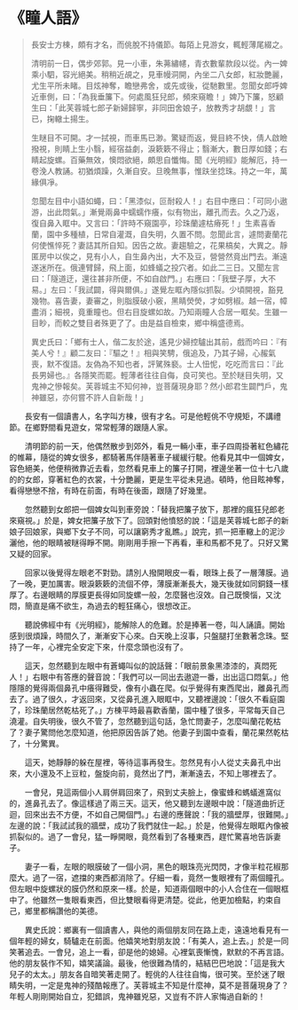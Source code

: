 # 《瞳人語》

> 長安士方棟，頗有才名，而佻脫不持儀節。每陌上見游女，輒輕薄尾綴之。
>
> 清明前一日，偶步郊郭。見一小車，朱茀繡幰，青衣數輩款段以從。內一婢乘小駟，容光絕美。稍稍近覘之，見車幔洞開，內坐二八女郎，紅妝艷麗，尤生平所未睹。目炫神奪，瞻戀弗舍，或先或後，從馳數里。忽聞女郎呼婢近車側，曰：「為我垂簾下。何處風狂兒郎，頻來窺瞻！」婢乃下簾，怒顧生曰：「此芙蓉城七郎子新婦歸寧，非同田舍娘子，放教秀才胡覷！」言已，掬轍土揚生。
>
> 生瞇目不可開。才一拭視，而車馬已渺。驚疑而返，覺目終不快，倩人啟瞼撥視，則睛上生小翳，經宿益劇，淚簌簌不得止；翳漸大，數日厚如錢；右睛起旋螺。百藥無效，懊悶欲絕，頗思自懺悔。聞《光明經》能解厄，持一卷浼人教誦。初猶煩躁，久漸自安。旦晚無事，惟趺坐捻珠。持之一年，萬緣俱凈。
>
> 忽聞左目中小語如蠅，曰：「黑漆似，叵耐殺人！」右目中應曰：「可同小遨游，出此悶氣。」漸覺兩鼻中蠕蠕作癢，似有物出，離孔而去。久之乃返，復自鼻入眶中。又言曰：「許時不窺園亭，珍珠蘭遽枯瘠死！」生素喜香蘭，園中多種植，日常自灌溉，自失明，久置不問。忽聞此言，遽問妻蘭花何使憔悴死？妻詰其所自知。因告之故。妻趨驗之，花果槁矣，大異之。靜匿房中以俟之，見有小人，自生鼻內出，大不及豆，營營然竟出門去。漸遠遂迷所在。俄連臂歸，飛上面，如蜂蟻之投穴者。如此二三日。又聞左言曰：「隧道迂，還往甚非所便，不如自啟門。」右應曰：「我壁子厚，大不易。」左曰：「我試闢，得與爾俱。」遂覺左眶內隱似抓裂。少頃開視，豁見幾物。喜告妻，妻審之，則脂膜破小竅，黑睛熒熒，才如劈椒。越一宿，幛盡消；細視，竟重瞳也。但右目旋螺如故。乃知兩瞳人合居一眶矣。生雖一目眇，而較之雙目者殊更了了。由是益自檢束，鄉中稱盛德焉。
>
> 異史氏曰：「鄉有士人，偕二友於途，遙見少婦控驢出其前，戲而吟曰：『有美人兮！』顧二友曰：『驅之！』相與笑騁，俄追及，乃其子婦，心赧氣喪，默不復語。友偽為不知也者，評騭殊褻。士人忸怩，吃吃而言曰：『此長男婦也。』各隱笑而罷。輕薄者往往自侮，良可笑也。至於瞇目失明，又鬼神之慘報矣。芙蓉城主不知何神，豈菩薩現身耶？然小郎君生闢門戶，鬼神雖惡，亦何嘗不許人自新哉！」

&emsp;&emsp;長安有一個讀書人，名字叫方棟，很有才名。可是他輕佻不守規矩，不講禮節。在鄉野間看見遊女，常常輕薄的跟隨人家。

&emsp;&emsp;清明節的前一天，他偶然散步到郊外，看見一輛小車，車子四周掛著紅色繡花的帷幕，隨從的婢女很多，都騎著馬伴隨著車子緩緩行駛。他看見其中一個婢女，容色絕美，他便稍微靠近去看，忽然看見車上的簾子打開，裡邊坐著一位十七八歲的的女郎，穿著紅色的衣裳，十分艷麗，更是生平從未見過。頓時，他目眩神奪，看得戀戀不捨，有時在前面，有時在後面，跟隨了好幾里。

&emsp;&emsp;忽然聽到女郎把一個婢女叫到車旁說：「替我把簾子放下，那裡的瘋狂兒郎老來窺視。」於是，婢女把簾子放下了。回頭對他憤怒的說：「這是芙蓉城七郎子的新娘子回娘家，與鄉下女子不同，可以讓窮秀才亂瞧。」說完，抓一把車轍上的泥沙灑他，他的眼睛被瞇得睜不開。剛剛用手擦一下再看，車和馬都不見了。只好又驚又疑的回家。

&emsp;&emsp;回家以後覺得左眼老不對勁。請別人撥開眼皮一看，眼珠上長了一層薄膜。過了一晚，更加厲害。眼淚簌簌的流個不停，薄膜漸漸長大，幾天後就如同銅錢一樣厚了。右邊眼睛的厚膜更長得如同旋螺一般，怎麼醫也沒效。自己既懊惱，又沈悶，簡直是痛不欲生，為過去的輕狂痛心，很想改正。

&emsp;&emsp;聽說佛經中有《光明經》，能解除人的危難。於是捧著一卷，叫人誦讀。開始感到很煩躁，時間久了，漸漸安下心來。白天晚上沒事，只盤腿打坐數著念珠。堅持了一年，心裡完全安定下來，什麼念頭也沒有了。

&emsp;&emsp;這天，忽然聽到左眼中有蒼蠅叫似的說話聲：「眼前景象黑漆漆的，真悶死人！」右眼中有答應的聲音說：「我們可以一同出去遨遊一番，出出這口悶氣。」他隱隱的覺得兩個鼻孔中癢得難受，像有小蟲在爬。似乎覺得有東西爬出，離鼻孔而去了。過了很久，才返回來，又從鼻孔進入眼眶中，又聽裡邊說：「很久不看庭園了，珍珠蘭居然乾枯死了。」方棟平時最喜歡香蘭，園中種了很多，平常每天自己澆灌。自失明後，很久不管了，忽然聽到這句話，急忙問妻子，怎麼叫蘭花乾枯了？妻子驚問他怎麼知道，他把原因告訴了她。他妻子到園中查看，蘭花果然乾枯了，十分驚異。

&emsp;&emsp;這天，她靜靜的躲在屋裡，等待這事再發生。忽然見有小人從丈夫鼻孔中出來，大小還及不上豆粒，盤旋向前，竟然出了門，漸漸遠去，不知上哪裡去了。

&emsp;&emsp;一會兒，見這兩個小人肩併肩回來了，飛到丈夫臉上，像蜜蜂和螞蟻進窩似的，進鼻孔去了。像這樣過了兩三天。這天，他又聽到左邊眼中說：「隧道曲折迂迴，回來出去不方便，不如自己開個門。」右邊的應聲說：「我的牆壁厚，很難開。」左邊的說：「我試試我的牆壁，成功了我們就住一起。」於是，他覺得左眼眶內像被抓裂似的。過了一會兒，猛一睜開眼，竟然看到了各種東西，趕忙驚喜地告訴妻子。

&emsp;&emsp;妻子一看，左眼的眼膜破了一個小洞，黑色的眼珠亮光閃閃，才像半粒花椒那麼大。過了一宿，遮擋的東西都消除了。仔細一看，竟然一隻眼裡有了兩個瞳孔。但左眼中旋螺狀的膜仍然和原來一樣。於是，知道兩個眼中的小人合住在一個眼框中了。他雖然一隻眼看東西，但比雙眼看得更清楚。從此，他更加檢點，約束自己，鄉里都稱讚他的美德。

&emsp;&emsp;異史氏說：鄉裏有一個讀書人，與他的兩個朋友同在路上走，遠遠地看見有一個年輕的婦女，騎驢走在前面。他嬉笑地對朋友說：「有美人，追上去。」於是一同笑著追去。一會兒，追上一看，卻是他的媳婦。心裡氣喪慚愧，默默的不再言語。他的朋友裝作不知，嬉笑議論。最後，他很難為情的，結結巴巴地說：「這是我大兒子的太太。」朋友各自暗笑著走開了。輕佻的人往往自悔，很可笑。至於迷了眼睛失明，一定是鬼神的殘酷報應了。芙蓉城主不知是什麼神，莫不是菩薩現身了？年輕人剛剛開始自立，犯錯誤，鬼神雖兇惡，又豈有不許人家悔過自新的！
